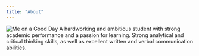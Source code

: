 ```yaml
---
title: "About"
---
```


![Me on a Good Day](images/IMG_7082_edit.jpg)
A hardworking and ambitious student with strong academic performance and a passion for learning. Strong analytical and critical thinking skills, as well as excellent written and verbal communication abilities.